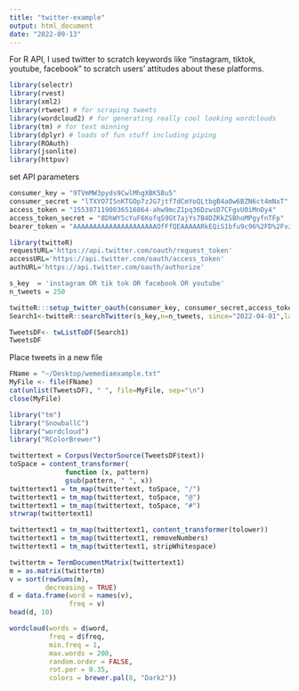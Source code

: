 ```yaml
---
title: "twitter-example"
output: html_document
date: "2022-09-13"
---
```

For R API, I used twitter to scratch keywords like "instagram, tiktok, youtube, facebook" to scratch users' attitudes about these platforms. 
```r
library(selectr)
library(rvest)
library(xml2)
library(rtweet) # for scraping tweets
library(wordcloud2) # for generating really cool looking wordclouds
library(tm) # for text minning
library(dplyr) # loads of fun stuff including piping
library(ROAuth)
library(jsonlite)
library(httpuv)
```
set API parameters
```r
consumer_key = "9TVmMW3pyds9CwlMhgXBK5Bu5"
consumer_secret = "lTXYO7I5nKTGOp7zJG7jtf7dCmYoQLtbgB4a0w6BZN6ct4mNxT"
access_token = "1553871190036516864-ahw9mcZ1pq36DzwsD7CFgvU0iMnOy4"
access_token_secret = "8DhWYScYuF6KofqS9Gt7ajYs7B4DZKkZSBhoMPgyfnTFp"
bearer_token = "AAAAAAAAAAAAAAAAAAAAAOfFfQEAAAAARkEQiS1bfu9c96%2FD%2FvzbetKGYZk%3DKNBdl2kUeIysZ9wV6n6O4X3zp5enoR6Onp6LqEKQVldRKaDcum"

```

```r
library(twitteR)
requestURL='https://api.twitter.com/oauth/request_token'
accessURL='https://api.twitter.com/oauth/access_token'
authURL='https://api.twitter.com/oauth/authorize'

s_key  = 'instagram OR tik tok OR facebook OR youtube'
n_tweets = 250 

twitteR:::setup_twitter_oauth(consumer_key, consumer_secret,access_token,access_token_secret)
Search1<-twitteR::searchTwitter(s_key,n=n_tweets, since="2022-04-01",lang="en")
```

```r
TweetsDF<- twListToDF(Search1)
TweetsDF
```
Place tweets in a new file
```r
FName = "~/Desktop/wemediaexample.txt"
MyFile <- file(FName)
cat(unlist(TweetsDF), " ", file=MyFile, sep="\n")
close(MyFile)
```

```r
library("tm")
library("SnowballC")
library("wordcloud")
library("RColorBrewer")
```
```r
twittertext = Corpus(VectorSource(TweetsDF$text))
toSpace = content_transformer(
              function (x, pattern)
              gsub(pattern, " ", x))
twittertext1 = tm_map(twittertext, toSpace, "/")
twittertext1 = tm_map(twittertext, toSpace, "@")
twittertext1 = tm_map(twittertext, toSpace, "#")
strwrap(twittertext1)
```
```r
twittertext1 = tm_map(twittertext1, content_transformer(tolower))
twittertext1 = tm_map(twittertext1, removeNumbers)
twittertext1 = tm_map(twittertext1, stripWhitespace)
```

```r
twittertm = TermDocumentMatrix(twittertext1)
m = as.matrix(twittertm)
v = sort(rowSums(m), 
         decreasing = TRUE)
d = data.frame(word = names(v),
               freq = v)
head(d, 10)
```
```r
wordcloud(words = d$word, 
          freq = d$freq,
          min.freq = 1, 
          max.words = 200,
          random.order = FALSE, 
          rot.per = 0.35, 
          colors = brewer.pal(8, "Dark2"))
```

